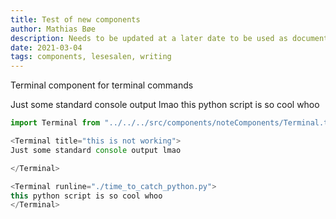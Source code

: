 ```yaml
---
title: Test of new components
author: Mathias Bøe
description: Needs to be updated at a later date to be used as documentation for the components
date: 2021-03-04
tags: components, lesesalen, writing
---
```


Terminal component for terminal commands


<Terminal title="this is not working">
Just some standard console output lmao


</Terminal>


<Terminal runline="./time_to_catch_python.py">
  this python script is so cool whoo
</Terminal>

```js
import Terminal from "../../../src/components/noteComponents/Terminal.tsx"

<Terminal title="this is not working">
Just some standard console output lmao

</Terminal>

<Terminal runline="./time_to_catch_python.py">
this python script is so cool whoo
</Terminal>
```
